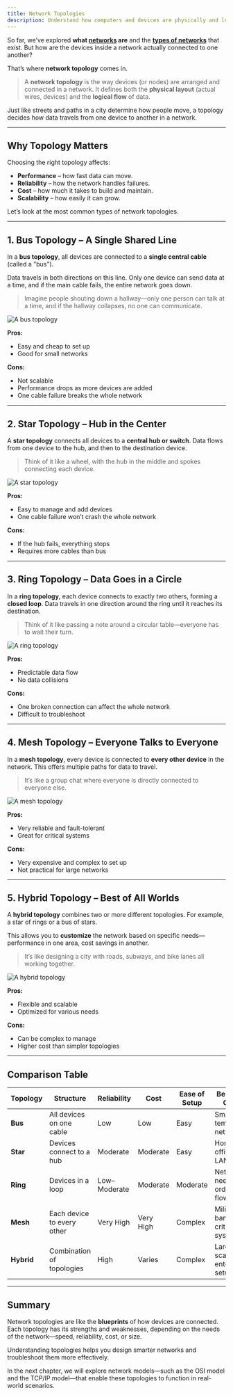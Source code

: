 ```yaml
---
title: Network Topologies
description: Understand how computers and devices are physically and logically arranged in a network through different topology structures like bus, star, ring, mesh, and hybrid.
---
```



So far, we’ve explored **what [networks](/guides/basics/introduction) are** and the **[types of networks](/guides/basics/types-of-computer-networks)** that exist. But how are the devices inside a network actually connected to one another?

That’s where **network topology** comes in.

> A **network topology** is the way devices (or nodes) are arranged and connected in a network. It defines both the **physical layout** (actual wires, devices) and the **logical flow** of data.

Just like streets and paths in a city determine how people move, a topology decides how data travels from one device to another in a network.

---

## Why Topology Matters

Choosing the right topology affects:

- **Performance** – how fast data can move.
- **Reliability** – how the network handles failures.
- **Cost** – how much it takes to build and maintain.
- **Scalability** – how easily it can grow.

Let’s look at the most common types of network topologies.

---

## 1. Bus Topology – A Single Shared Line

In a **bus topology**, all devices are connected to a **single central cable** (called a "bus").

Data travels in both directions on this line. Only one device can send data at a time, and if the main cable fails, the entire network goes down.

> Imagine people shouting down a hallway—only one person can talk at a time, and if the hallway collapses, no one can communicate.

<Image
  src="/images/basics/bus-topology.webp"
  alt="A bus topology"
  width={1200}
  height={630}
/>

**Pros:**

- Easy and cheap to set up
- Good for small networks

**Cons:**

- Not scalable
- Performance drops as more devices are added
- One cable failure breaks the whole network

---

## 2. Star Topology – Hub in the Center

A **star topology** connects all devices to a **central hub or switch**. Data flows from one device to the hub, and then to the destination device.

> Think of it like a wheel, with the hub in the middle and spokes connecting each device.

<Image
  src="/images/basics/star-topology.webp"
  alt="A star topology"
  width={1200}
  height={630}
/>

**Pros:**

- Easy to manage and add devices
- One cable failure won’t crash the whole network

**Cons:**

- If the hub fails, everything stops
- Requires more cables than bus

---

## 3. Ring Topology – Data Goes in a Circle

In a **ring topology**, each device connects to exactly two others, forming a **closed loop**. Data travels in one direction around the ring until it reaches its destination.

> Think of it like passing a note around a circular table—everyone has to wait their turn.

<Image
  src="/images/basics/ring-topology.webp"
  alt="A ring topology"
  width={1200}
  height={630}
/>

**Pros:**

- Predictable data flow
- No data collisions

**Cons:**

- One broken connection can affect the whole network
- Difficult to troubleshoot

---

## 4. Mesh Topology – Everyone Talks to Everyone

In a **mesh topology**, every device is connected to **every other device** in the network. This offers multiple paths for data to travel.

> It’s like a group chat where everyone is directly connected to everyone else.

<Image
  src="/images/basics/mesh-topology.webp"
  alt="A mesh topology"
  width={1200}
  height={630}
/>

**Pros:**

- Very reliable and fault-tolerant
- Great for critical systems

**Cons:**

- Very expensive and complex to set up
- Not practical for large networks

---

## 5. Hybrid Topology – Best of All Worlds

A **hybrid topology** combines two or more different topologies. For example, a star of rings or a bus of stars.

This allows you to **customize** the network based on specific needs—performance in one area, cost savings in another.

> It’s like designing a city with roads, subways, and bike lanes all working together.

<Image
  src="/images/basics/hybrid-topology.webp"
  alt="A hybrid topology"
  width={1200}
  height={630}
/>

**Pros:**

- Flexible and scalable
- Optimized for various needs

**Cons:**

- Can be complex to manage
- Higher cost than simpler topologies

---

## Comparison Table

| **Topology** | **Structure**              | **Reliability** | **Cost**  | **Ease of Setup** | **Best Use Case**                   |
| ------------ | -------------------------- | --------------- | --------- | ----------------- | ----------------------------------- |
| **Bus**      | All devices on one cable   | Low             | Low       | Easy              | Small, temporary networks           |
| **Star**     | Devices connect to a hub   | Moderate        | Moderate  | Easy              | Home or office LANs                 |
| **Ring**     | Devices in a loop          | Low–Moderate    | Moderate  | Moderate          | Networks needing ordered flow       |
| **Mesh**     | Each device to every other | Very High       | Very High | Complex           | Military, banking, critical systems |
| **Hybrid**   | Combination of topologies  | High            | Varies    | Complex           | Large, scalable enterprise setups   |

---

## Summary

Network topologies are like the **blueprints** of how devices are connected. Each topology has its strengths and weaknesses, depending on the needs of the network—speed, reliability, cost, or size.

Understanding topologies helps you design smarter networks and troubleshoot them more effectively.

<Aside type="note">
  In the next chapter, we will explore network models—such as the OSI model and
  the TCP/IP model—that enable these topologies to function in real-world
  scenarios.
</Aside>

